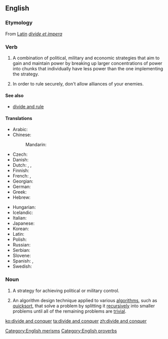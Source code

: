 ==English==
{{wikipedia}}

===Etymology===
From [[w:Latin|Latin]] ''[[divide et impera]]''

===Verb===
{{en-verb|inf=[[divide]] [[and]] [[conquer]]|divides and conquers|dividing and conquering|divided and conquered}}

# A combination of political, military and economic strategies that aim to gain and maintain power by breaking up larger concentrations of power into chunks that individually have less power than the one implementing the strategy.
# {{context|as imperative|proverb}} In order to rule securely, don't allow alliances of your enemies.

====See also====
* [[divide and rule]]

====Translations====
{{trans-top|Divide and conquer}}
* Arabic: {{t-|ar|فرق تسد|tr=fárriq tásud}}
* Chinese:
*: Mandarin: {{t|cmn|分而治之|tr=fēn'érzhìzhī|sc=Hani}}
* Czech: {{t-|cs|rozděl a panuj}}
* Danish: {{t-|da|del og hersk}}
* Dutch: {{t-|nl|divide et impera}}, {{t-|nl|deel en heers}}, {{t-|nl|verdeel en heers}}
* Finnish: {{t-|fi|hajota ja hallitse}}
* French: {{t-|fr|diviser pour mieux regner}}, {{t-|fr|diviser pour régner}}
* Georgian: {{t-|ka|დაყავი და იბატონე}}
* German: {{t-|de|teile und herrsche}}
* Greek: {{t+|el|διαίρει και βασίλευε}}
* Hebrew: {{t+|he|הפרד ומשול}}
{{trans-mid}}
* Hungarian: {{t-|hu|oszd meg és uralkodj}}
* Icelandic: {{t-|is|deila og drottna}}
* Italian: {{t-|it|dividi e domina}}
* Japanese: {{t-|ja|分割統治|tr=ぶんかつとうち, bunkatsu-tōchi}}
* Korean: {{t-|ko|분열시킨 뒤에 정복한다|sc=Hang}}
* Latin: {{t-|la|divide et impera}}
* Polish: {{t-|pl|dziel i rządź}}
* Russian: {{t-|ru|разделяй и властвуй|tr=razdeljáj i vlástvuj}}
* Serbian: {{t-|sr|завади па владај|tr=zavadi pa vladaj|sc=Cyrl}}
* Slovene: {{t-|sl|deli in vladaj}}
* Spanish: {{t-|es|divide y conquista}}, {{t-|es|divide y vencerás}}
* Swedish: {{t-|sv|söndra och härska}}
{{trans-bottom}}

===Noun===
{{en-noun|sg=[[divide]] [[and]] [[conquer]]|[[singulare tantum|this singular form only]]}}

# A strategy for achieving political or military control.
# {{computing}} An algorithm design technique applied to various [[algorithm]]s, such as [[quicksort]], that solve a problem by splitting it [[recursively]] into smaller problems until all of the remaining problems are [[trivial]].

[[Category:English merisms]]
[[Category:English proverbs]]

[[ko:divide and conquer]]
[[ta:divide and conquer]]
[[zh:divide and conquer]]